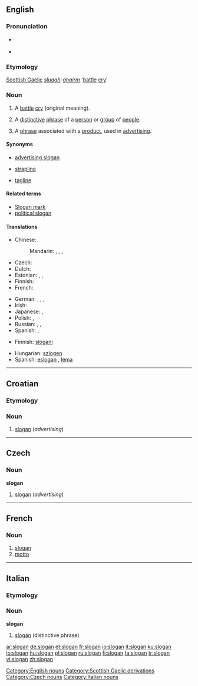 {{wikipedia}}
==English==

===Pronunciation===
* {{a|GenAM}} {{IPA|[ˈslogən]}}
* {{audio|en-us-slogan.ogg|Audio (US)}}
*: {{rhymes|əʊɡən}}

===Etymology===
[[Scottish Gaelic]] ''[[sluagh]]-[[gairm|ghairm]]'' '[[battle]] [[cry]]'

===Noun===
{{en-noun}}

# {{obsolete}} A [[battle]] [[cry]] (original meaning).
# A [[distinctive]] [[phrase]] of a [[person]] or [[group]] of [[people]].
# {{advertising}} A [[phrase]] associated with a [[product]], used in [[advertising]].

====Synonyms====
* [[advertising slogan]]
* {{qualifier|British}} [[strapline]]
* [[tagline]]

====Related terms====
* [[Slogan mark]]
* [[political slogan]]

====Translations====
{{trans-top|phrase associated with a product, used in advertising}}
* Chinese:
*: Mandarin: {{t|zh|口號|sc=Hani}},  {{t|zh|口号|tr=kǒuhào|sc=Hani}},  {{t|zh|標語|sc=Hani}},  {{t|zh|标语|tr=biāoyǔ|sc=Hani}}
* Czech: {{t-|cs|slogan|m}}
* Dutch: {{t-|nl|slagzin|m}}
* Estonian: {{t-|et|tunnuslause}}, {{t|et|reklaamlause}}, {{t+|et|moto}} {{t|et|loosung}}
* Finnish: {{t|fi|iskulause}}
* French: {{t|fr|slogan|m}}
{{trans-mid}}
* German: {{t|de|Slogan|m}},  {{t|de|Motto|n}},  {{t|de|Spruch|m}},  {{t|de|Losung|f}}
* Irish: {{t|ga|sluán|m|xs=Irish}}
* Japanese: {{t|ja|スローガン|tr=surōgan|sc=Jpan}},  {{t|ja|標語|tr=ひょうご, hyōgo|sc=Jpan}}
* Polish: {{t+|pl|hasło|n}}, {{t+|pl|slogan|m}}
* Russian: {{t+|ru|девиз|m|tr=devíz|sc=Cyrl}} {{qualifier|motto}},  {{t|ru|лозунг|m|tr=lózung|sc=Cyrl}},  {{t|ru|слоган|m|tr=slógan|sc=Cyrl}}
* Spanish: {{t|es|eslogan|m}},  {{t|es|lema|m}}
{{trans-bottom}}

{{checktrans-top}}
* Finnish: [[slogani]]
{{trans-mid}}
* Hungarian: [[szlogen]]
* Spanish: [[eslogan]] {{m}}, [[lema]] {{m}}
{{trans-bottom}}

[[Category:English nouns]]
[[Category:Scottish Gaelic derivations]]

----

==Croatian==

===Etymology===
{{etyl|en|hr}} {{term|slogan|lang=en}}

===Noun===
{{infl|hr|noun|g=m|head=slògān}}

# [[#English|slogan]] (''advertising'')

----

==Czech==

===Noun===
'''slogan''' {{m}}

# [[#English|slogan]] (''advertising'')

[[Category:Czech nouns]]

----

==French==

===Noun===
{{fr-noun|m}}

# [[slogan#English|slogan]]
# [[motto]]

----

==Italian==

===Etymology===
{{etyl|en|it}}

===Noun===
'''slogan''' {{m|inv}}

# [[#English|slogan]] (distinctive phrase)

[[Category:Italian nouns]]

[[ar:slogan]]
[[de:slogan]]
[[et:slogan]]
[[fr:slogan]]
[[io:slogan]]
[[it:slogan]]
[[ku:slogan]]
[[lo:slogan]]
[[hu:slogan]]
[[pl:slogan]]
[[ru:slogan]]
[[fi:slogan]]
[[ta:slogan]]
[[tr:slogan]]
[[vi:slogan]]
[[zh:slogan]]